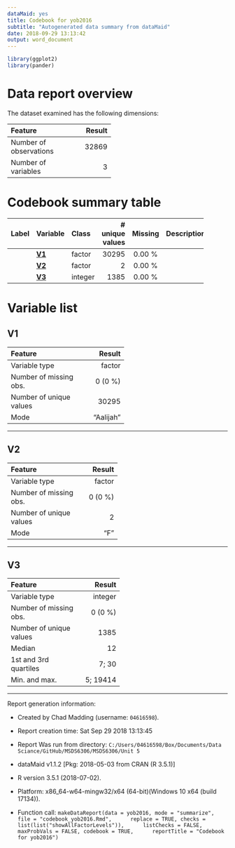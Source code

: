 ```yaml
---
dataMaid: yes
title: Codebook for yob2016
subtitle: "Autogenerated data summary from dataMaid"
date: 2018-09-29 13:13:42
output: word_document
---
```

```r
library(ggplot2)
library(pander)
```
# Data report overview
The dataset examined has the following dimensions:


---------------------------------
Feature                    Result
------------------------ --------
Number of observations      32869

Number of variables             3
---------------------------------










# Codebook summary table

---------------------------------------------------------------
Label   Variable   Class       # unique  Missing  Description  
                                 values                        
------- ---------- --------- ---------- --------- -------------
        **[V1]**   factor         30295  0.00 %                

        **[V2]**   factor             2  0.00 %                

        **[V3]**   integer         1385  0.00 %                
---------------------------------------------------------------




# Variable list
## V1


-------------------------------------
Feature                        Result
------------------------- -----------
Variable type                  factor

Number of missing obs.        0 (0 %)

Number of unique values         30295

Mode                        "Aalijah"
-------------------------------------




---

## V2


-----------------------------------
Feature                      Result
------------------------- ---------
Variable type                factor

Number of missing obs.      0 (0 %)

Number of unique values           2

Mode                            "F"
-----------------------------------




---

## V3


------------------------------------
Feature                       Result
------------------------- ----------
Variable type                integer

Number of missing obs.       0 (0 %)

Number of unique values         1385

Median                            12

1st and 3rd quartiles          7; 30

Min. and max.               5; 19414
------------------------------------




---



Report generation information:

 *  Created by Chad Madding (username: `04616598`).

 *  Report creation time: Sat Sep 29 2018 13:13:45

 *  Report Was run from directory: `C:/Users/04616598/Box/Documents/Data Sciance/GitHub/MSDS6306/MSDS6306/Unit 5`

 *  dataMaid v1.1.2 [Pkg: 2018-05-03 from CRAN (R 3.5.1)]

 *  R version 3.5.1 (2018-07-02).

 *  Platform: x86_64-w64-mingw32/x64 (64-bit)(Windows 10 x64 (build 17134)).

 *  Function call: `makeDataReport(data = yob2016, mode = "summarize", file = "codebook_yob2016.Rmd", 
    replace = TRUE, checks = list(list("showAllFactorLevels")), 
    listChecks = FALSE, maxProbVals = FALSE, codebook = TRUE, 
    reportTitle = "Codebook for yob2016")`

